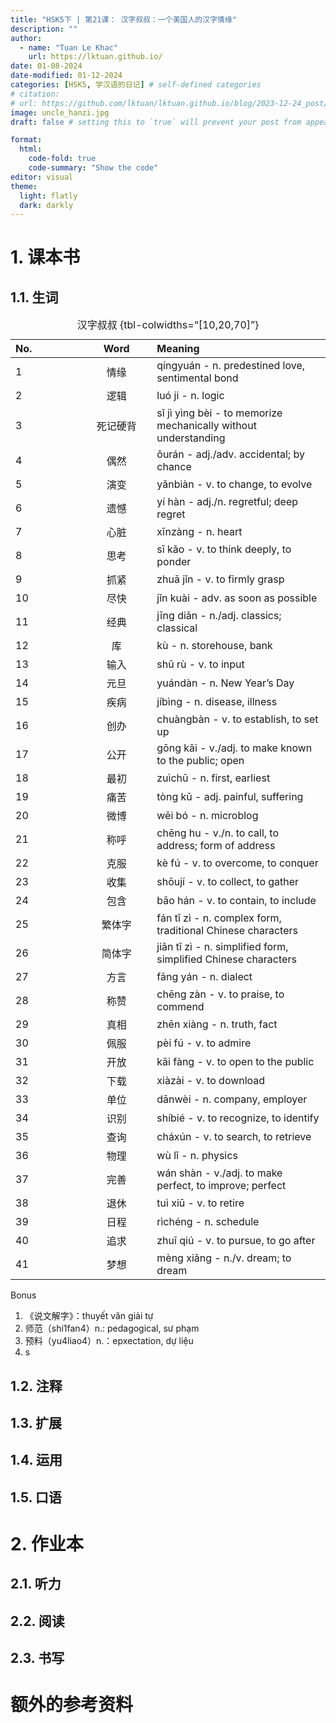 ```yaml
---
title: "HSK5下 | 第21课： 汉字叔叔：一个美国人的汉字情缘"
description: ""
author:
  - name: "Tuan Le Khac"
    url: https://lktuan.github.io/
date: 01-08-2024
date-modified: 01-12-2024
categories: [HSK5, 学汉语的日记] # self-defined categories
# citation: 
# url: https://github.com/lktuan/lktuan.github.io/blog/2023-12-24_post/
image: uncle_hanzi.jpg
draft: false # setting this to `true` will prevent your post from appearing on your listing page until you're ready!

format: 
  html: 
    code-fold: true
    code-summary: "Show the code"
editor: visual
theme:
  light: flatly
  dark: darkly
---
```


# 1. 课本书

## 1.1. 生词

| No. |   Word   | Meaning                                                         |
|:---------------|:--------------:|:--------------------------------------|
| 1   |   情缘   | qíngyuán - n. predestined love, sentimental bond                |
| 2   |   逻辑   | luó ji - n. logic                                               |
| 3   | 死记硬背 | sǐ jì yìnɡ bèi - to memorize mechanically without understanding |
| 4   |   偶然   | ǒurán - adj./adv. accidental; by chance                         |
| 5   |   演变   | yǎnbiàn - v. to change, to evolve                               |
| 6   |   遗憾   | yí hàn - adj./n. regretful; deep regret                         |
| 7   |   心脏   | xīnzàng - n. heart                                              |
| 8   |   思考   | sī kǎo - v. to think deeply, to ponder                          |
| 9   |   抓紧   | zhuā jǐn - v. to firmly grasp                                   |
| 10  |   尽快   | jǐn kuài - adv. as soon as possible                             |
| 11  |   经典   | jīng diǎn - n./adj. classics; classical                         |
| 12  |    库    | kù - n. storehouse, bank                                        |
| 13  |   输入   | shū rù - v. to input                                            |
| 14  |   元旦   | yuándàn - n. New Year's Day                                     |
| 15  |   疾病   | jíbìng - n. disease, illness                                    |
| 16  |   创办   | chuàngbàn - v. to establish, to set up                          |
| 17  |   公开   | gōng kāi - v./adj. to make known to the public; open            |
| 18  |   最初   | zuìchū - n. first, earliest                                     |
| 19  |   痛苦   | tòng kǔ - adj. painful, suffering                               |
| 20  |   微博   | wēi bó - n. microblog                                           |
| 21  |   称呼   | chēng hu - v./n. to call, to address; form of address           |
| 22  |   克服   | kè fú - v. to overcome, to conquer                              |
| 23  |   收集   | shōují - v. to collect, to gather                               |
| 24  |   包含   | bāo hán - v. to contain, to include                             |
| 25  |  繁体字  | fán tǐ zì - n. complex form, traditional Chinese characters     |
| 26  |  简体字  | jiǎn tǐ zì - n. simplified form, simplified Chinese characters  |
| 27  |   方言   | fāng yán - n. dialect                                           |
| 28  |   称赞   | chēng zàn - v. to praise, to commend                            |
| 29  |   真相   | zhēn xiàng - n. truth, fact                                     |
| 30  |   佩服   | pèi fú - v. to admire                                           |
| 31  |   开放   | kāi fàng - v. to open to the public                             |
| 32  |   下载   | xiàzài - v. to download                                         |
| 33  |   单位   | dānwèi - n. company, employer                                   |
| 34  |   识别   | shíbié - v. to recognize, to identify                           |
| 35  |   查询   | cháxún - v. to search, to retrieve                              |
| 36  |   物理   | wù lǐ - n. physics                                              |
| 37  |   完善   | wán shàn - v./adj. to make perfect, to improve; perfect         |
| 38  |   退休   | tuì xiū - v. to retire                                          |
| 39  |   日程   | rìchéng - n. schedule                                           |
| 40  |   追求   | zhuī qiú - v. to pursue, to go after                            |
| 41  |   梦想   | mèng xiǎng - n./v. dream; to dream                              |

: 汉字叔叔 {tbl-colwidths="\[10,20,70\]"}

Bonus

1.  《说文解字》：thuyết văn giải tự
2.  师范（shi1fan4）n.: pedagogical, sư phạm
3.  预料（yu4liao4）n.：epxectation, dự liệu
4.  s

## 1.2. 注释

## 1.3. 扩展

## 1.4. 运用

## 1.5. 口语

# 2. 作业本

## 2.1. 听力

## 2.2. 阅读

## 2.3. 书写

# 额外的参考资料
